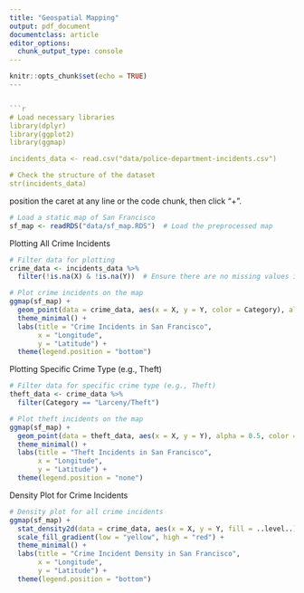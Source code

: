 ```yaml
---
title: "Geospatial Mapping"
output: pdf_document
documentclass: article
editor_options:
  chunk_output_type: console
---
```


```r
knitr::opts_chunk$set(echo = TRUE)
---


```r
# Load necessary libraries
library(dplyr)
library(ggplot2)
library(ggmap)

incidents_data <- read.csv("data/police-department-incidents.csv")

# Check the structure of the dataset
str(incidents_data)
```
position the caret at any line or the code chunk, then click "+".
```r
# Load a static map of San Francisco
sf_map <- readRDS("data/sf_map.RDS")  # Load the preprocessed map
```
Plotting All Crime Incidents
```r
# Filter data for plotting
crime_data <- incidents_data %>%
  filter(!is.na(X) & !is.na(Y))  # Ensure there are no missing values in geospatial data

# Plot crime incidents on the map
ggmap(sf_map) +
  geom_point(data = crime_data, aes(x = X, y = Y, color = Category), alpha = 0.5, size = 1) +
  theme_minimal() +
  labs(title = "Crime Incidents in San Francisco",
       x = "Longitude",
       y = "Latitude") +
  theme(legend.position = "bottom")
```
Plotting Specific Crime Type (e.g., Theft)
```r
# Filter data for specific crime type (e.g., Theft)
theft_data <- crime_data %>%
  filter(Category == "Larceny/Theft")

# Plot theft incidents on the map
ggmap(sf_map) +
  geom_point(data = theft_data, aes(x = X, y = Y), alpha = 0.5, color = "red", size = 1) +
  theme_minimal() +
  labs(title = "Theft Incidents in San Francisco",
       x = "Longitude",
       y = "Latitude") +
  theme(legend.position = "none")
```
Density Plot for Crime Incidents
```r
# Density plot for all crime incidents
ggmap(sf_map) +
  stat_density2d(data = crime_data, aes(x = X, y = Y, fill = ..level..), geom = "polygon", alpha = 0.3) +
  scale_fill_gradient(low = "yellow", high = "red") +
  theme_minimal() +
  labs(title = "Crime Incident Density in San Francisco",
       x = "Longitude",
       y = "Latitude") +
  theme(legend.position = "bottom")
```

